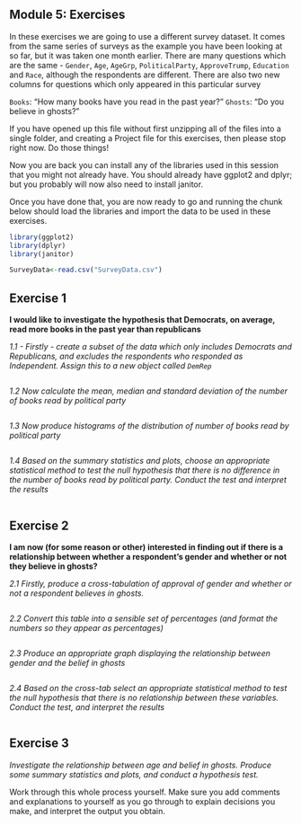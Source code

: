 
## Module 5: Exercises

In these exercises we are going to use a different survey dataset. It comes from the same series of surveys as the example you have been looking at so far, but it was taken one month earlier. There are many questions which are the same - `Gender`, `Age`, `AgeGrp`, `PoliticalParty`, `ApproveTrump`, `Education` and `Race`, although the respondents are different.
There are also two new columns for questions which only appeared in this particular survey

`Books`: "How many books have you read in the past year?"
`Ghosts`: "Do you believe in ghosts?"

If you have opened up this file without first unzipping all of the files into a single folder, and creating a Project file for this exercises, then please stop right now. Do those things!

Now you are back you can install any of the libraries used in this session that you might not already have. You should already have ggplot2 and dplyr; but you probably will now also need to install janitor.

Once you have done that, you are now ready to go and running the chunk below should load the libraries and import the data to be used in these exercises.

```r

library(ggplot2)
library(dplyr)
library(janitor)

SurveyData<-read.csv("SurveyData.csv")


```


## Exercise 1

**I would like to investigate the hypothesis that Democrats, on average, read more books in the past year than republicans**

*1.1 - Firstly - create a subset of the data which only includes Democrats and Republicans, and excludes the respondents who responded as Independent. Assign this to a new object called `DemRep`*
```r

```

*1.2 Now calculate the mean, median and standard deviation of the number of books read by political party*
```r


```

*1.3 Now produce histograms of the distribution of number of books read by political party*
```r

```

*1.4 Based on the summary statistics and plots, choose an appropriate statistical method to test the null hypothesis that there is no difference in the number of books read by political party.*
*Conduct the test and interpret the results*

```r

```



## Exercise 2

**I am now (for some reason or other) interested in finding out if there is a relationship between whether a respondent's gender and whether or not they believe in ghosts?**

*2.1 Firstly, produce a cross-tabulation of approval of gender and whether or not a respondent believes in ghosts.*
```r


```

*2.2 Convert this table into a sensible set of percentages (and format the numbers so they appear as percentages)*
```r


```



*2.3 Produce an appropriate graph displaying the relationship between gender and the belief in ghosts*
```r


```


*2.4 Based on the cross-tab select an appropriate statistical method to test the null hypothesis that there is no relationship between these variables. Conduct the test, and interpret the results*

```r

```


## Exercise 3

*Investigate the relationship between age and belief in ghosts. Produce some summary statistics and plots, and conduct a hypothesis test.*

Work through this whole process yourself. Make sure you add comments and explanations to yourself as you go through to explain decisions you make, and interpret the output you obtain.

